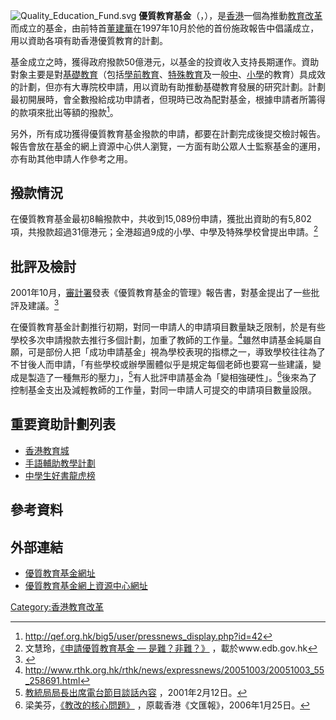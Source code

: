 [[File:Quality_Education_Fund.svg|right]]
'''優質教育基金'''（{{lang-en|'''Quality Education Fund'''}}，{{开始结束|1998年|1月2日}}），是[[香港|香港]]一個為推動[[香港教育改革|教育改革]]而成立的基金，由前特首[[董建華|董建華]]在1997年10月於他的首份施政報告中倡議成立，用以資助各項有助香港優質教育的計劃。

基金成立之時，獲得政府撥款50億港元，以基金的投資收入支持長期運作。資助對象主要是對[[基礎教育|基礎教育]]（包括[[學前教育|學前教育]]、[[特殊教育|特殊教育]]及一般[[中學|中]]、[[小學|小學]]的教育）具成效的計劃，但亦有大專院校申請，用以資助有助推動基礎教育發展的研究計劃。計劃最初開展時，會全數撥給成功申請者，但現時已改為配對基金，根據申請者所籌得的款項來批出等額的撥款<ref>http://qef.org.hk/big5/user/pressnews_display.php?id=42{{dead link|date=2017年11月 |bot=InternetArchiveBot |fix-attempted=yes }}</ref>。

另外，所有成功獲得優質教育基金撥款的申請，都要在計劃完成後提交檢討報告。報告會放在基金的網上資源中心供人瀏覽，一方面有助公眾人士監察基金的運用，亦有助其他申請人作參考之用。

==撥款情況==
在優質教育基金最初8輪撥款中，共收到15,089份申請，獲批出資助的有5,802項，共撥款超過31億港元；全港超過9成的小學、中學及特殊學校曾提出申請。<ref>文慧玲，[http://www.edb.gov.hk/index.aspx?langno=2&nodeID=5072 《申請優質教育基金 — 是難？非難？》] {{Wayback|url=http://www.edb.gov.hk/index.aspx?langno=2&nodeID=5072 |date=20121022035656 }}，載於<nowiki>www.edb.gov.hk</nowiki></ref>

==批評及檢討==
2001年10月，[[香港審計署|審計署]]發表《優質教育基金的管理》報告書，對基金提出了一些批評及建議。<ref>{{Cite web |url=http://www.aud.gov.hk/pdf_c/c37ch04.pdf |title=存档副本 |accessdate=2008-05-12 |archive-date=2017-06-11 |archive-url=https://web.archive.org/web/20170611132013/http://www.aud.gov.hk/pdf_c/c37ch04.pdf |dead-url=no }}</ref>

在優質教育基金計劃推行初期，對同一申請人的申請項目數量缺乏限制，於是有些學校多次申請撥款去推行多個計劃，加重了教師的工作量。<ref>http://www.rthk.org.hk/rthk/news/expressnews/20051003/20051003_55_258691.html</ref>雖然申請基金純屬自願，可是部份人把「成功申請基金」視為學校表現的指標之一，導致學校往往為了不甘後人而申請，「有些學校或辦學團體似乎是規定每個老師也要寫一些建議，變成是製造了一種無形的壓力」，<ref>[http://www.info.gov.hk/gia/general/200102/12/0212193.htm 教統局局長出席電台節目談話內容] {{Wayback|url=http://www.info.gov.hk/gia/general/200102/12/0212193.htm |date=20190516001538 }}，2001年2月12日。</ref>有人批評申請基金為「變相強硬性」。<ref>梁美芬，[http://paper.wenweipo.com/2006/01/25/WW0601250004.htm 《教改的核心問題》] {{Wayback|url=http://paper.wenweipo.com/2006/01/25/WW0601250004.htm |date=20190513070952 }}，原載香港《文匯報》，2006年1月25日。</ref>後來為了控制基金支出及減輕教師的工作量，對同一申請人可提交的申請項目數量設限。

==重要資助計劃列表==
* [[香港教育城|香港教育城]]
* [[手語輔助教學計劃|手語輔助教學計劃]]
* [[中學生好書龍虎榜|中學生好書龍虎榜]]

==參考資料==
{{reflist}}

==外部連結==
* [http://qef.org.hk 優質教育基金網址] {{Wayback|url=http://qef.org.hk/ |date=20201026052223 }}
* [http://qcrc.qef.org.hk 優質教育基金網上資源中心網址] {{Wayback|url=http://qcrc.qef.org.hk/ |date=20201022041934 }}

[[Category:香港教育改革|Category:香港教育改革]]